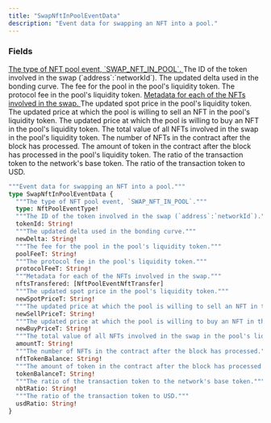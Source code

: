 ```yaml
---
title: "SwapNftInPoolEventData"
description: "Event data for swapping an NFT into a pool."
---
```


### Fields

<a href="/api-reference/types/nftpooleventtype">
  <ResponseField name="type" type="NftPoolEventType!" required>
    The type of NFT pool event, `SWAP_NFT_IN_POOL`.
  </ResponseField>
</a>

<ResponseField name="tokenId" type="String!" required>
  The ID of the token involved in the swap (`address`:`networkId`).
</ResponseField>

<ResponseField name="newDelta" type="String!" required>
  The updated delta used in the bonding curve.
</ResponseField>

<ResponseField name="poolFeeT" type="String!" required>
  The fee for the pool in the pool's liquidity token.
</ResponseField>

<ResponseField name="protocolFeeT" type="String!" required>
  The protocol fee in the pool's liquidity token.
</ResponseField>

<a href="/api-reference/types/nftpooleventnfttransfer">
  <ResponseField name="nftsTransfered" type="[NftPoolEventNftTransfer]">
    Metadata for each of the NFTs involved in the swap.
  </ResponseField>
</a>

<ResponseField name="newSpotPriceT" type="String!" required>
  The updated spot price in the pool's liquidity token.
</ResponseField>

<ResponseField name="newSellPriceT" type="String!" required>
  The updated price at which the pool is willing to sell an NFT in the pool's liquidity token.
</ResponseField>

<ResponseField name="newBuyPriceT" type="String!" required>
  The updated price at which the pool is willing to buy an NFT in the pool's liquidity token.
</ResponseField>

<ResponseField name="amountT" type="String!" required>
  The total value of all NFTs involved in the swap in the pool's liquidity token.
</ResponseField>

<ResponseField name="nftTokenBalance" type="String!" required>
  The number of NFTs in the contract after the block has processed.
</ResponseField>

<ResponseField name="tokenBalanceT" type="String!" required>
  The amount of token in the contract after the block has processed in the pool's liquidity token.
</ResponseField>

<ResponseField name="nbtRatio" type="String!" required>
  The ratio of the transaction token to the network's base token.
</ResponseField>

<ResponseField name="usdRatio" type="String!" required>
  The ratio of the transaction token to USD.
</ResponseField>


```graphql SwapNftInPoolEventData
"""Event data for swapping an NFT into a pool."""
type SwapNftInPoolEventData {
  """The type of NFT pool event, `SWAP_NFT_IN_POOL`."""
  type: NftPoolEventType!
  """The ID of the token involved in the swap (`address`:`networkId`)."""
  tokenId: String!
  """The updated delta used in the bonding curve."""
  newDelta: String!
  """The fee for the pool in the pool's liquidity token."""
  poolFeeT: String!
  """The protocol fee in the pool's liquidity token."""
  protocolFeeT: String!
  """Metadata for each of the NFTs involved in the swap."""
  nftsTransfered: [NftPoolEventNftTransfer]
  """The updated spot price in the pool's liquidity token."""
  newSpotPriceT: String!
  """The updated price at which the pool is willing to sell an NFT in the pool's liquidity token."""
  newSellPriceT: String!
  """The updated price at which the pool is willing to buy an NFT in the pool's liquidity token."""
  newBuyPriceT: String!
  """The total value of all NFTs involved in the swap in the pool's liquidity token."""
  amountT: String!
  """The number of NFTs in the contract after the block has processed."""
  nftTokenBalance: String!
  """The amount of token in the contract after the block has processed in the pool's liquidity token."""
  tokenBalanceT: String!
  """The ratio of the transaction token to the network's base token."""
  nbtRatio: String!
  """The ratio of the transaction token to USD."""
  usdRatio: String!
}
```
